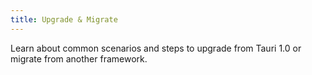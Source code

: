 ```yaml
---
title: Upgrade & Migrate
---
```


Learn about common scenarios and steps to upgrade from Tauri 1.0 or migrate from another framework.


<CardGrid>
	<LinkCard
		title="Upgrade from Tauri 1.0"
		href="/guides/upgrade-migrate/from-tauri-1"
	/>
	<LinkCard
		title="Migrate from Electron"
		href="/guides/upgrade-migrate/from-electron"
	/>
	<LinkCard
		title="Migrate from Flutter"
		href="/guides/upgrade-migrate/from-flutter"
	/>
</CardGrid>

